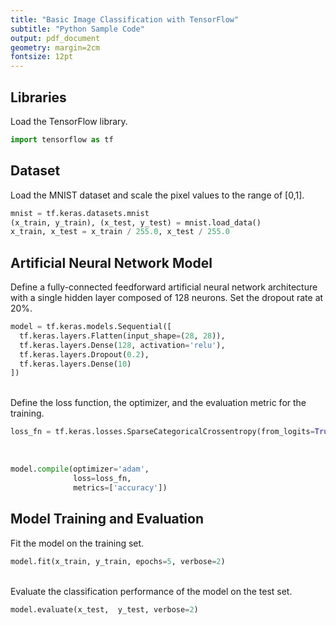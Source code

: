 ```yaml
---
title: "Basic Image Classification with TensorFlow"
subtitle: "Python Sample Code"
output: pdf_document
geometry: margin=2cm
fontsize: 12pt
---
```


## Libraries

Load the TensorFlow library.
\
```python
import tensorflow as tf
```

## Dataset

Load the MNIST dataset and scale the pixel values to the range of [0,1].
\
```python
mnist = tf.keras.datasets.mnist
(x_train, y_train), (x_test, y_test) = mnist.load_data()
x_train, x_test = x_train / 255.0, x_test / 255.0
```

## Artificial Neural Network Model

Define a fully-connected feedforward artificial neural network architecture with a single hidden layer composed of 128 neurons. Set the dropout rate at 20%.
\
```python
model = tf.keras.models.Sequential([
  tf.keras.layers.Flatten(input_shape=(28, 28)),
  tf.keras.layers.Dense(128, activation='relu'),
  tf.keras.layers.Dropout(0.2),
  tf.keras.layers.Dense(10)
])
```
\
Define the loss function, the optimizer, and the evaluation metric for the training.
\
```python
loss_fn = tf.keras.losses.SparseCategoricalCrossentropy(from_logits=True)
```
\
```python
model.compile(optimizer='adam',
              loss=loss_fn,
              metrics=['accuracy'])
```

## Model Training and Evaluation

Fit the model on the training set.
\
```python
model.fit(x_train, y_train, epochs=5, verbose=2)
```
\
Evaluate the classification performance of the model on the test set.
\
```python
model.evaluate(x_test,  y_test, verbose=2)
```

